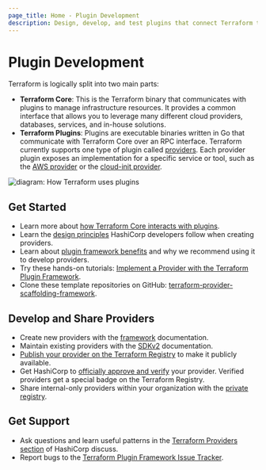 ```yaml
---
page_title: Home - Plugin Development
description: Design, develop, and test plugins that connect Terraform to external services.
---
```


# Plugin Development

Terraform is logically split into two main parts:

- **Terraform Core**: This is the Terraform binary that communicates with plugins to manage infrastructure resources. It provides a common interface that allows you to leverage many different cloud providers, databases, services, and in-house solutions.
- **Terraform Plugins**: Plugins are executable binaries written in Go that communicate with Terraform Core over an RPC interface. Terraform currently supports one type of plugin called [providers](/language/providers). Each provider plugin exposes an implementation for a specific service or tool, such as the [AWS provider](https://registry.terraform.io/providers/hashicorp/aws/latest) or the [cloud-init provider](https://registry.terraform.io/providers/hashicorp/cloudinit/latest/docs).

![diagram: How Terraform uses plugins](/img/docs/terraform-plugin-overview.png)

## Get Started

- Learn more about [how Terraform Core interacts with plugins](/plugin/how-terraform-works).
- Learn the [design principles](/plugin/hashicorp-provider-design-principles) HashiCorp developers follow when creating providers.
- Learn about [plugin framework benefits](/plugin/framework-benefits) and why we recommend using it to develop providers.
- Try these hands-on tutorials: [Implement a Provider with the Terraform Plugin Framework](/terraform/tutorials/providers-plugin-framework).
- Clone these template repositories on GitHub: [terraform-provider-scaffolding-framework](https://github.com/hashicorp/terraform-provider-scaffolding-framework).

## Develop and Share Providers

- Create new providers with the [framework](/plugin/framework) documentation.
- Maintain existing providers with the [SDKv2](/plugin/sdkv2) documentation.
- [Publish your provider on the Terraform Registry](/registry/providers/publishing) to make it publicly available.
- Get HashiCorp to [officially approve and verify](/docs/partnerships) your provider. Verified providers get a special badge on the Terraform Registry.
- Share internal-only providers within your organization with the [private registry](/terraform/registry/private).

## Get Support

- Ask questions and learn useful patterns in the [Terraform Providers section](https://discuss.hashicorp.com/c/terraform-providers/tf-plugin-sdk/43) of HashiCorp discuss.
- Report bugs to the [Terraform Plugin Framework Issue Tracker](https://github.com/hashicorp/terraform-plugin-framework/issues).
